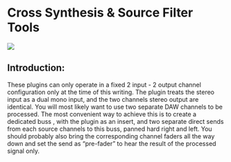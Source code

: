 # Cross Synthesis & Source Filter Tools
![](https://flux-shared.s3.amazonaws.com/doc_images/Plugins/ircam-trax/trax_12.png)

## Introduction:

These plugins can only operate in a fixed 2 input - 2 output channel configuration only at the time of this writing.
The plugin treats the stereo input as a dual mono input, and the two channels stereo output are identical.
You will most likely want to use two separate DAW channels to be processed. The most convenient way to achieve this is
to create a dedicated buss , with the plugin as an insert, and two separate direct sends from each source channels to this
buss, panned hard right and left. You should probably also bring the corresponding channel faders all the way down and
set the send as "pre-fader" to hear the result of the processed signal only.
